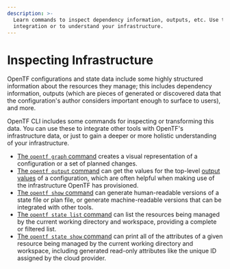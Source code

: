 ```yaml
---
description: >-
  Learn commands to inspect dependency information, outputs, etc. Use them for
  integration or to understand your infrastructure.
---
```


# Inspecting Infrastructure

OpenTF configurations and state data include some highly structured
information about the resources they manage; this includes dependency
information, outputs (which are pieces of generated or discovered data that the
configuration's author considers important enough to surface to users), and
more.

OpenTF CLI includes some commands for inspecting or transforming this data.
You can use these to integrate other tools with OpenTF's infrastructure data,
or just to gain a deeper or more holistic understanding of your infrastructure.

- [The `opentf graph` command](/docs/cli/commands/graph) creates a visual
  representation of a configuration or a set of planned changes.
- [The `opentf output` command](/docs/cli/commands/output) can get the
  values for the top-level [output values](/docs/language/values/outputs) of
  a configuration, which are often helpful when making use of the infrastructure
  OpenTF has provisioned.
- [The `opentf show` command](/docs/cli/commands/show) can generate
  human-readable versions of a state file or plan file, or generate
  machine-readable versions that can be integrated with other tools.
- [The `opentf state list` command](/docs/cli/commands/state/list) can list
  the resources being managed by the current working directory and workspace,
  providing a complete or filtered list.
- [The `opentf state show` command](/docs/cli/commands/state/show) can print
  all of the attributes of a given resource being managed by the current working
  directory and workspace, including generated read-only attributes like the
  unique ID assigned by the cloud provider.
